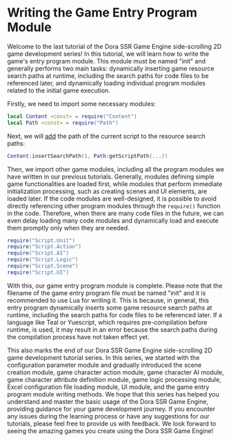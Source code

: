 
# Writing the Game Entry Program Module

Welcome to the last tutorial of the Dora SSR Game Engine side-scrolling 2D game development series! In this tutorial, we will learn how to write the game's entry program module. This module must be named "init" and generally performs two main tasks: dynamically inserting game resource search paths at runtime, including the search paths for code files to be referenced later, and dynamically loading individual program modules related to the initial game execution.

Firstly, we need to import some necessary modules:

```lua title="init.lua"
local Content <const> = require("Content")
local Path <const> = require("Path")
```

Next, we will [add](/docs/api/Class/Content#insertsearchpath) the path of the current script to the resource search paths:

```lua title="init.lua"
Content:insertSearchPath(1, Path:getScriptPath(...))
```

Then, we import other game modules, including all the program modules we have written in our previous tutorials. Generally, modules defining simple game functionalities are loaded first, while modules that perform immediate initialization processing, such as creating scenes and UI elements, are loaded later. If the code modules are well-designed, it is possible to avoid directly referencing other program modules through the `require()` function in the code. Therefore, when there are many code files in the future, we can even delay loading many code modules and dynamically load and execute them promptly only when they are needed.

```lua title="init.lua"
require("Script.Unit")
require("Script.Action")
require("Script.AI")
require("Script.Logic")
require("Script.Scene")
require("Script.UI")
```

With this, our game entry program module is complete. Please note that the filename of the game entry program file must be named "init" and it is recommended to use Lua for writing it. This is because, in general, this entry program dynamically inserts some game resource search paths at runtime, including the search paths for code files to be referenced later. If a language like Teal or Yuescript, which requires pre-compilation before runtime, is used, it may result in an error because the search paths during the compilation process have not taken effect yet.

This also marks the end of our Dora SSR Game Engine side-scrolling 2D game development tutorial series. In this series, we started with the configuration parameter module and gradually introduced the scene creation module, game character action module, game character AI module, game character attribute definition module, game logic processing module, Excel configuration file loading module, UI module, and the game entry program module writing methods. We hope that this series has helped you understand and master the basic usage of the Dora SSR Game Engine, providing guidance for your game development journey. If you encounter any issues during the learning process or have any suggestions for our tutorials, please feel free to provide us with feedback. We look forward to seeing the amazing games you create using the Dora SSR Game Engine!